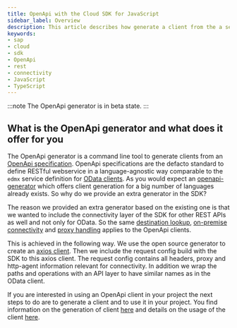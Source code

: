 ```yaml
---
title: OpenApi with the Cloud SDK for JavaScript
sidebar_label: Overview
description: This article describes how generate a client from the a service definition and how to use the client.
keywords:
- sap
- cloud
- sdk
- OpenApi
- rest
- connectivity
- JavaScript
- TypeScript
---
```



:::note
The OpenApi generator is in beta state.
:::

## What is the OpenApi generator and what does it offer for you

The OpenApi generator is a command line tool to generate clients from an [OpenApi specification](https://swagger.io/specification/).
OpenApi specifications are the defacto standard to define RESTful webservice in a language-agnostic way comparable to the `edmx` service definition for [OData clients](../odata/overview.mdx).
As you would expect an [openapi-generator](https://github.com/OpenAPITools/openapi-generator) which offers client generation for a big number of languages already exists.
So why do we provide an extra generator in the SDK?

The reason we provided an extra generator based on the existing one is that we wanted to include the connectivity layer of the SDK for other REST APIs as well and not only for OData.
So the same [destination lookup](../connectivity/destination), [on-premise connectivity](../connectivity/on-premise) and [proxy handling](../connectivity/proxy) applies to the OpenApi clients.

This is achieved in the following way.
We use the open source generator to create an [axios client](https://github.com/OpenAPITools/openapi-generator/blob/master/docs/generators/typescript-axios.md).
Then we include the request config build with the SDK to this axios client.
The request config  contains all headers, proxy and http-agent information relevant for connectivity.
In addition we wrap the paths and operations with an API layer to have similar names as in the OData client.

If you are interested in using an OpenApi client in your project the next steps to do are to generate a client and to use it in your project.
You find information on the generation of client [here](./generate-openapi-client) and details on the usage of the client [here](./execute-openapi-request).

